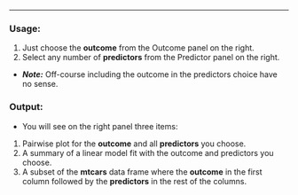 ----

### Usage:
1. Just choose the **outcome** from the Outcome panel on the right.
2. Select any number of **predictors** from the Predictor panel on the right.
 * __*Note:*__ Off-course including the outcome in the predictors choice have no sense.

### Output:
* You will see on the right panel three items:
 1. Pairwise plot for the **outcome** and all **predictors** you choose.
 2. A summary of a linear model fit with the outcome and predictors you choose.
 3. A subset of the **mtcars** data frame where the __outcome__ in the first column followed by the __predictors__ in the rest of the columns.
